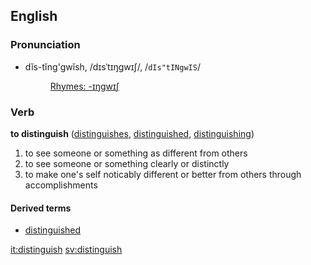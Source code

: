 ==English==
===Pronunciation===
*dĭs-tĭng'gwĭsh, /dɪsˈtɪŋɡwɪʃ/, /<tt>dIs"tINgwIS</tt>/
*:[[Rhymes:English:-ɪŋɡwɪʃ|Rhymes: -ɪŋɡwɪʃ]]

===Verb===
'''to distinguish''' ([[distinguishes]], [[distinguished]], [[distinguishing]])

# to see someone or something as different from others
# to see someone or something clearly or distinctly
# to make one's self noticably different or better from others through accomplishments

====Derived terms====
*[[distinguished]]

[[it:distinguish]]
[[sv:distinguish]]